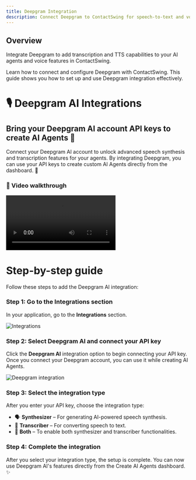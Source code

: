 ```yaml
---
title: Deepgram Integration
description: Connect Deepgram to ContactSwing for speech-to-text and voice synthesis within AI agent workflows.
---
```


## Overview

Integrate Deepgram to add transcription and TTS capabilities to your AI agents and voice features in ContactSwing.

Learn how to connect and configure Deepgram with ContactSwing. This guide shows you how to set up and use Deepgram integration effectively.

# 🎙️ Deepgram AI Integrations

## Bring your Deepgram AI account API keys to create AI Agents 🧠

Connect your Deepgram AI account to unlock advanced speech synthesis and transcription features for your agents. By integrating Deepgram, you can use your API keys to create custom AI Agents directly from the dashboard. 🚀

### 🎥 Video walkthrough

<div class="card-video">
  <video src="https://storage.googleapis.com/helpsessionvideos/Contactswing/Videos/de.mp4" autoplay playsinline controls title="Deepgram Integration Guide"></video>
</div>

# Step-by-step guide

Follow these steps to add the Deepgram AI integration:

### Step 1: Go to the Integrations section
In your application, go to the **Integrations** section.

<img src="https://storage.googleapis.com/helpsessionvideos/Contactswing/images/04.jpg" alt="Integrations" />

### Step 2: Select Deepgram AI and connect your API key
Click the **Deepgram AI** integration option to begin connecting your API key. Once you connect your Deepgram account, you can use it while creating AI Agents.

<img src="https://storage.googleapis.com/helpsessionvideos/Contactswing/images/dm.jpg" alt="Deepgram integration" />

### Step 3: Select the integration type
After you enter your API key, choose the integration type:
- 🗣️ **Synthesizer** – For generating AI-powered speech synthesis.
- 📝 **Transcriber** – For converting speech to text.
- 🔄 **Both** – To enable both synthesizer and transcriber functionalities.

### Step 4: Complete the integration
After you select your integration type, the setup is complete. You can now use Deepgram AI's features directly from the Create AI Agents dashboard. ✨
